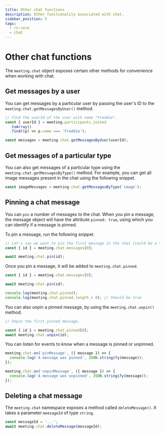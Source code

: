 ```yaml
---
title: Other chat functions
description: Other functionality associated with chat.
sidebar_position: 5
tags:
  - rn-core
  - chat
---
```


# Other chat functions

The `meeting.chat` object exposes certain other methods for convenience when
working with chat.

## Get messages by a user

You can get messages by a particular user by passing the user's ID to the
`meeting.chat.getMessagesByUser()` method.

```ts
// Find the userId of the user with name "Freddie".
const { userId } = meeting.participants.joined
  .toArray()
  .find((p) => p.name === 'Freddie');

const messages = meeting.chat.getMessagesByUser(userId);
```

## Get messages of a particular type

You can also get messages of a particular type using the
`meeting.chat.getMessagesByType()` method. For example, you can get all image
messages present in the chat using the following snippet.

```ts
const imageMessages = meeting.chat.getMessagesByType('image');
```

## Pinning a chat message

You can `pin` a number of messages to the chat. When you pin a message, the
message object will have the attribute `pinned: true`, using which you can
identify if a message is pinned.

To pin a message, run the following snippet.

```ts
// Let's say we want to pin the first message in the chat (could be a text, image, or file).
const { id } = meeting.chat.messages[0];

await meeting.chat.pin(id);
```

Once you pin a message, it will be added to `meeting.chat.pinned`.

```ts
const { id } = meeting.chat.messages[0];

await meeting.chat.pin(id);

console.log(meeting.chat.pinned);
console.log(meeting.chat.pinned.length > 0); // Should be true
```

You can also unpin a pinned message, by using the `meeting.chat.unpin()` method.

```ts
// Unpin the first pinned message.

const { id } = meeting.chat.pinned[0];
await meeting.chat.unpin(id);
```

You can listen for events to know when a message is pinned or unpinned.

```ts
meeting.chat.on('pinMessage', ({ message }) => {
  console.log('A message was pinned', JSON.stringify(message));
});
```

```ts
meeting.chat.on('unpinMessage', ({ message }) => {
  console.log('A message was unpinned', JSON.stringify(message));
});
```

## Deleting a chat message

The `meeting.chat` namespace exposes a method called `deleteMessage()`. It takes
a parameter `meesageId` of type `string`.

```ts
const messageId = '...';
await meeting.chat.deleteMessage(messageId);
```

<head>
  <title>React Native Core Other chat functions</title>
</head>
